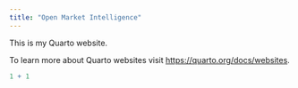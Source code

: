 ```yaml
---
title: "Open Market Intelligence"
---
```


This is my Quarto website.

To learn more about Quarto websites visit <https://quarto.org/docs/websites>.

```r
1 + 1
```
